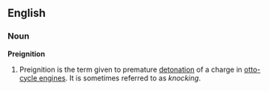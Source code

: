 ==English==
===Noun===
'''Preignition'''
# Preignition is the term given to premature [[detonation]] of a charge in [http://en.wikipedia.org/wiki/Otto-cycle_engines otto-cycle engines]. It is sometimes referred to as ''knocking''.